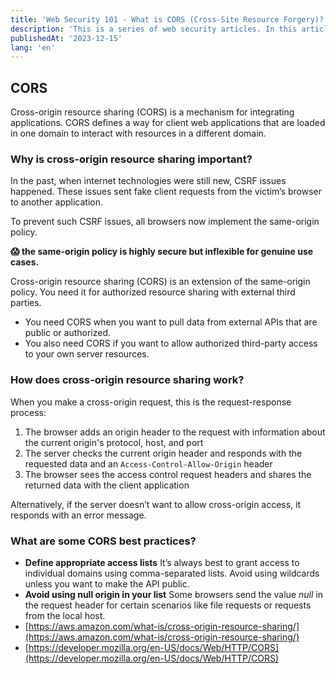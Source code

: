 ```yaml
---
title: 'Web Security 101 - What is CORS (Cross-Site Resource Forgery)?'
description: 'This is a series of web security articles. In this article, I will explain what I learned about CORS (Cross-Site Resource Forgery)'
publishedAt: '2023-12-15'
lang: 'en'
---
```


## CORS

Cross-origin resource sharing (CORS) is a mechanism for integrating applications. CORS defines a way for client web applications that are loaded in one domain to interact with resources in a different domain.

### Why is cross-origin resource sharing important?

In the past, when internet technologies were still new, CSRF issues happened. These issues sent fake client requests from the victim’s browser to another application.

To prevent such CSRF issues, all browsers now implement the same-origin policy.

**😱 the same-origin policy is highly secure but inflexible for genuine use cases.**

Cross-origin resource sharing (CORS) is an extension of the same-origin policy. You need it for authorized resource sharing with external third parties.

- You need CORS when you want to pull data from external APIs that are public or authorized.
- You also need CORS if you want to allow authorized third-party access to your own server resources.

### How does cross-origin resource sharing work?

When you make a cross-origin request, this is the request-response process:

1. The browser adds an origin header to the request with information about the current origin's protocol, host, and port
2. The server checks the current origin header and responds with the requested data and an `Access-Control-Allow-Origin` header
3. The browser sees the access control request headers and shares the returned data with the client application

Alternatively, if the server doesn’t want to allow cross-origin access, it responds with an error message.

### What are some CORS best practices?

- **Define appropriate access lists**
  It’s always best to grant access to individual domains using comma-separated lists. Avoid using wildcards unless you want to make the API public.
- **Avoid using null origin in your list**
  Some browsers send the value *null* in the request header for certain scenarios like file requests or requests from the local host.
- [https://aws.amazon.com/what-is/cross-origin-resource-sharing/](https://aws.amazon.com/what-is/cross-origin-resource-sharing/)
- [https://developer.mozilla.org/en-US/docs/Web/HTTP/CORS](https://developer.mozilla.org/en-US/docs/Web/HTTP/CORS)
